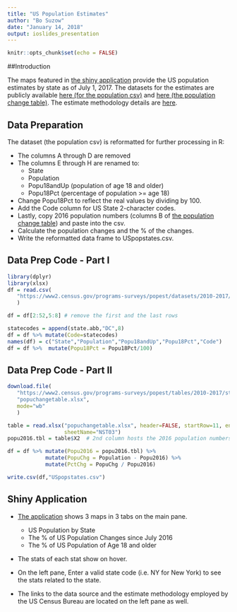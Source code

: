 ```yaml
---
title: "US Population Estimates"
author: "Bo Suzow"
date: "January 14, 2018"
output: ioslides_presentation
---
```


```r
knitr::opts_chunk$set(echo = FALSE)
```

##Introduction

The maps featured in [the shiny application](https://bsuzow.shinyapps.io/USPOPUmap/) provide the US population estimates by state as of July 1, 2017.  The datasets for the estimates are publicly available [here (for the population csv)](https://www2.census.gov/programs-surveys/popest/datasets/2010-2017/state/asrh/scprc-est2017-18+pop-res.csv) and [here (the population change table) ](https://www2.census.gov/programs-surveys/popest/tables/2010-2017/state/totals/nst-est2017-03.xlsx).  The estimate methodology details are [here](https://www2.census.gov/programs-surveys/popest/technical-documentation/methodology/2010-2017/2017-natstcopr-meth.pdf).  

## Data Preparation

The dataset (the population csv)  is reformatted for further processing in R:

- The columns A through D are removed
- The columns E through H are renamed to:
    + State
    + Population
    + Popu18andUp (population of age 18 and older)
    + Popu18Pct   (percentage of population >= age 18)
- Change Popu18Pct to reflect the real values by dividing by 100.
- Add the Code column for US State 2-character codes. 
- Lastly, copy 2016 population numbers (columns B of [the population change table](https://www2.census.gov/programs-surveys/popest/tables/2010-2017/state/totals/nst-est2017-03.xlsx)) and paste into the csv.
- Calculate the population changes and the % of the changes.
- Write the reformatted data frame to USpopstates.csv.

## Data Prep Code - Part I

```r
library(dplyr)
library(xlsx)
df = read.csv(
   "https://www2.census.gov/programs-surveys/popest/datasets/2010-2017/state/asrh/scprc-est2017-18+pop-res.csv"
   )

df = df[2:52,5:8] # remove the first and the last rows

statecodes = append(state.abb,"DC",8)
df = df %>% mutate(Code=statecodes) 
names(df) = c("State","Population","Popu18andUp","Popu18Pct","Code")
df = df %>%  mutate(Popu18Pct = Popu18Pct/100)
```

## Data Prep Code - Part II

```r
download.file(
   "https://www2.census.gov/programs-surveys/popest/tables/2010-2017/state/totals/nst-est2017-03.xlsx",
   "popuchangetable.xlsx", 
   mode="wb"
   )

table = read.xlsx("popuchangetable.xlsx", header=FALSE, startRow=11, endRow=61, 
                  sheetName="NST03")
popu2016.tbl = table$X2  # 2nd column hosts the 2016 population numbers

df = df %>% mutate(Popu2016 = popu2016.tbl) %>% 
            mutate(PopuChg = Population - Popu2016) %>%
            mutate(PctChg = PopuChg / Popu2016)

write.csv(df,"USpopstates.csv")
```

## Shiny Application 

- [The application](https://bsuzow.shinyapps.io/USPOPUmap/) shows 3 maps in 3 tabs on the main pane.
    + US Population by State
    + The % of US Population Changes since July 2016
    + The % of US Population of Age 18 and older
- The stats of each stat show on hover.

- On the left pane, Enter a valid state code (i.e. NY for New York) to see the stats related to the state.

- The links to the data source and the estimate methodology employed by the US Census Bureau are located on the left pane as well.
